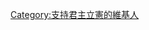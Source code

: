 {{Userbox
  |border-c = #000000
  |border-s = 1
  |id-c    = #ffffff
  |id-s    = 12
  |id-fc   = #000000
  |info-c   = gold
  |info-s   = 8
  |info-fc  = black
  |id      =[[File:Heraldic Royal Crown (Common).svg|45px]]
  |info     ='''這個用戶支持[[君主立憲制]]'''。
}}

[[Category:支持君主立憲的維基人]]
